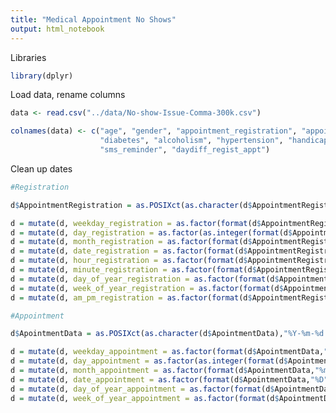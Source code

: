 ```yaml
---
title: "Medical Appointment No Shows"
output: html_notebook
---
```


Libraries

```r
library(dplyr)
```


Load data, rename columns

```r
data <- read.csv("../data/No-show-Issue-Comma-300k.csv")

colnames(data) <- c("age", "gender", "appointment_registration", "appointment_data", "dayofweek_apptmt", "showedup",
                    "diabetes", "alcoholism", "hypertension", "handicap", "smoker", "scholarship", "tuberculosis",
                    "sms_reminder", "daydiff_regist_appt")

```


Clean up dates

```r
#Registration

d$AppointmentRegistration = as.POSIXct(as.character(d$AppointmentRegistration),"%Y-%m-%d T%H:%M:%SZ",tz = "Brazil/East")

d = mutate(d, weekday_registration = as.factor(format(d$AppointmentRegistration,"%a")))
d = mutate(d, day_registration = as.factor(as.integer(format(d$AppointmentRegistration,"%d"))))
d = mutate(d, month_registration = as.factor(format(d$AppointmentRegistration,"%m")))
d = mutate(d, date_registration = as.factor(format(d$AppointmentRegistration,"%D")))
d = mutate(d, hour_registration = as.factor(format(d$AppointmentRegistration,"%H")))
d = mutate(d, minute_registration = as.factor(format(d$AppointmentRegistration,"%M")))
d = mutate(d, day_of_year_registration = as.factor(format(d$AppointmentRegistration,"%j")))
d = mutate(d, week_of_year_registration = as.factor(format(d$AppointmentRegistration,"%U")))
d = mutate(d, am_pm_registration = as.factor(format(d$AppointmentRegistration,"%p")))

#Appointment

d$ApointmentData = as.POSIXct(as.character(d$ApointmentData),"%Y-%m-%d T%H:%M:%SZ",tz = "Brazil/East")

d = mutate(d, weekday_appointment = as.factor(format(d$ApointmentData,"%a")))
d = mutate(d, day_appointment = as.factor(as.integer(format(d$ApointmentData,"%d"))))
d = mutate(d, month_appointment = as.factor(format(d$ApointmentData,"%m")))
d = mutate(d, date_appointment = as.factor(format(d$ApointmentData,"%D")))
d = mutate(d, day_of_year_appointment = as.factor(format(d$ApointmentData,"%j")))
d = mutate(d, week_of_year_appointment = as.factor(format(d$ApointmentData,"%U")))

```

